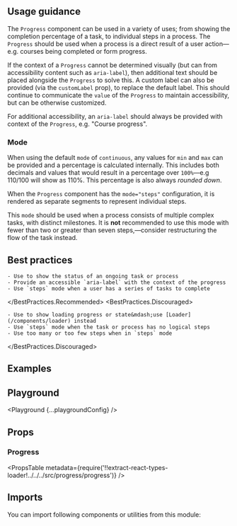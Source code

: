 


<Layout title="Progress" description="Provides feedback to the user about the progression of a process or task.">

## Usage guidance

The `Progress` component can be used in a variety of uses; from showing the completion percentage of a task, to individual steps in a process. The `Progress` should be used when a process is a direct result of a user action&mdash;e.g. courses being completed or form progress.

If the context of a `Progress` cannot be determined visually (but can from accessibility content such as `aria-label`), then additional text should be placed alongside the `Progress` to solve this. A custom label can also be provided (via the `customLabel` prop), to replace the default label. This should continue to communicate the `value` of the `Progress` to maintain accessibility, but can be otherwise customized.

For additional accessibility, an `aria-label` should always be provided with context of the `Progress`, e.g. "Course progress".

### Mode

When using the default `mode` of `continuous`, any values for `min` and `max` can be provided and a percentage is calculated internally. This includes both decimals and values that would result in a percentage over `100%`&mdash;e.g 110/100 will show as 110%. This percentage is also always _rounded down_.

When the `Progress` component has the `mode="steps"` configuration, it is rendered as separate segments to represent individual steps.

This `mode` should be used when a process consists of multiple complex tasks, with distinct milestones. It is **not** recommended to use this mode with fewer than two or greater than seven steps,&mdash;consider restructuring the flow of the task instead.

## Best practices

<BestPractices>
  <BestPractices.Recommended>

    - Use to show the status of an ongoing task or process
    - Provide an accessible `aria-label` with the context of the progress
    - Use `steps` mode when a user has a series of tasks to complete

  </BestPractices.Recommended>
  <BestPractices.Discouraged>

    - Use to show loading progress or state&mdash;use [Loader](/components/loader) instead
    - Use `steps` mode when the task or process has no logical steps
    - Use too many or too few steps when in `steps` mode

  </BestPractices.Discouraged>
</BestPractices>

## Examples

<Example title="Basic usage" path="progress/basic-usage">
  <BasicUsage />
</Example>

<Example title="Sizes" path="progress/sizes">
  <Sizes />
</Example>

<Example title="With steps" path="progress/steps">
  <Steps />
</Example>

<Example title="Partially-complete step" path="progress/partial-step">
  <PartialStep />
</Example>

<Example title="Custom label" path="progress/custom-label">
  <CustomLabel />
</Example>

<Example title="No label" path="progress/no-label">
  <NoLabel />
</Example>

<Example title="Inverted" path="progress/inverted" darkPreview>
  <Inverted />
</Example>

## Playground

<Playground {...playgroundConfig} />

## Props

### Progress

<PropsTable
  metadata={require('!!extract-react-types-loader!../../../src/progress/progress')}
/>

## Imports

You can import following components or utilities from this module:

<Imports module={ProgressExports} path="@datacamp/waffles/progress" />

</Layout>
